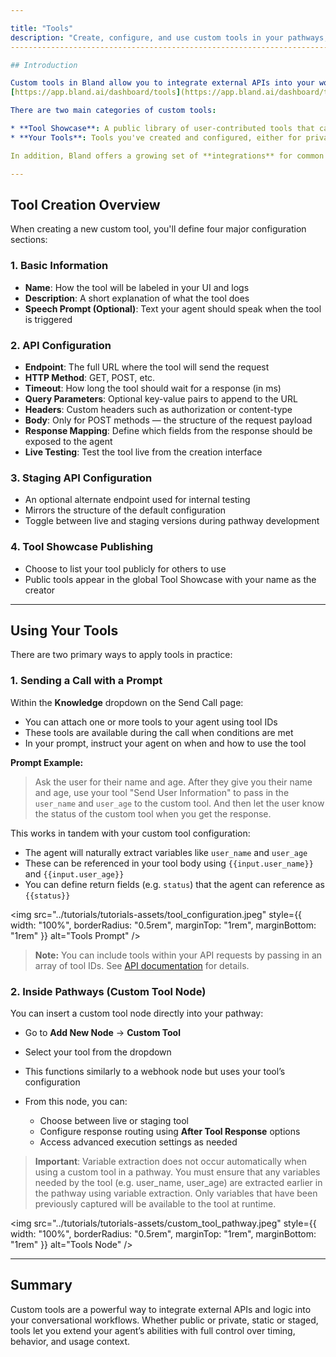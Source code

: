 ```yaml
---

title: "Tools"
description: "Create, configure, and use custom tools in your pathways, and prompts."
------------------------------------------------------------------------------------------------

## Introduction

Custom tools in Bland allow you to integrate external APIs into your workflows, prompts, and pathways. You can manage your tools at:
[https://app.bland.ai/dashboard/tools](https://app.bland.ai/dashboard/tools)

There are two main categories of custom tools:

* **Tool Showcase**: A public library of user-contributed tools that can be searched and reused.
* **Your Tools**: Tools you've created and configured, either for private use or sharing.

In addition, Bland offers a growing set of **integrations** for common platforms such as Slack and HubSpot.

---
```


## Tool Creation Overview

When creating a new custom tool, you'll define four major configuration sections:

### 1. Basic Information

* **Name**: How the tool will be labeled in your UI and logs
* **Description**: A short explanation of what the tool does
* **Speech Prompt (Optional)**: Text your agent should speak when the tool is triggered

### 2. API Configuration

* **Endpoint**: The full URL where the tool will send the request
* **HTTP Method**: GET, POST, etc.
* **Timeout**: How long the tool should wait for a response (in ms)
* **Query Parameters**: Optional key-value pairs to append to the URL
* **Headers**: Custom headers such as authorization or content-type
* **Body**: Only for POST methods — the structure of the request payload
* **Response Mapping**: Define which fields from the response should be exposed to the agent
* **Live Testing**: Test the tool live from the creation interface

### 3. Staging API Configuration

* An optional alternate endpoint used for internal testing
* Mirrors the structure of the default configuration
* Toggle between live and staging versions during pathway development

### 4. Tool Showcase Publishing

* Choose to list your tool publicly for others to use
* Public tools appear in the global Tool Showcase with your name as the creator

---

## Using Your Tools

There are two primary ways to apply tools in practice:

### 1. Sending a Call with a Prompt

Within the **Knowledge** dropdown on the Send Call page:

* You can attach one or more tools to your agent using tool IDs
* These tools are available during the call when conditions are met
* In your prompt, instruct your agent on when and how to use the tool

**Prompt Example:**

> Ask the user for their name and age.
> After they give you their name and age, use your tool "Send User Information" to pass in the `user_name` and `user_age` to the custom tool.
> And then let the user know the status of the custom tool when you get the response.

This works in tandem with your custom tool configuration:

* The agent will naturally extract variables like `user_name` and `user_age`
* These can be referenced in your tool body using `{{input.user_name}}` and `{{input.user_age}}`
* You can define return fields (e.g. `status`) that the agent can reference as `{{status}}`

<img 
  src="../tutorials/tutorials-assets/tool_configuration.jpeg" 
  style={{ width: "100%", borderRadius: "0.5rem", marginTop: "1rem", marginBottom: "1rem" }}
  alt="Tools Prompt"
/>

> **Note:** You can include tools within your API requests by passing in an array of tool IDs. See [API documentation](/api-v1/post/calls#param-tools) for details.

### 2. Inside Pathways (Custom Tool Node)

You can insert a custom tool node directly into your pathway:

* Go to **Add New Node** → **Custom Tool**
* Select your tool from the dropdown
* This functions similarly to a webhook node but uses your tool’s configuration
* From this node, you can:

  * Choose between live or staging tool
  * Configure response routing using **After Tool Response** options
  * Access advanced execution settings as needed

> **Important**: Variable extraction does not occur automatically when using a custom tool in a pathway. You must ensure that any variables needed by the tool (e.g. user_name, user_age) are extracted earlier in the pathway using variable extraction. Only variables that have been previously captured will be available to the tool at runtime.

<img 
  src="../tutorials/tutorials-assets/custom_tool_pathway.jpeg" 
  style={{ width: "100%", borderRadius: "0.5rem", marginTop: "1rem", marginBottom: "1rem" }}
  alt="Tools Node"
/>

---

## Summary

Custom tools are a powerful way to integrate external APIs and logic into your conversational workflows. Whether public or private, static or staged, tools let you extend your agent’s abilities with full control over timing, behavior, and usage context.
